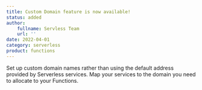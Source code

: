 ```yaml
---
title: Custom Domain feature is now available!
status: added
author:
    fullname: Servless Team
    url: ''
date: 2022-04-01
category: serverless
product: functions
---
```


Set up custom domain names rather than using the default address provided by Serverless services. Map your services to the domain you need to allocate to your Functions.